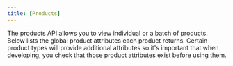 ```yaml
---
title: [Products]
---
```


The products API allows you to view individual or a batch of products. Below lists the global product attributes each product returns. Certain product types will provide additional attributes so it's important that when developing, you check that those product attributes exist before using them.

